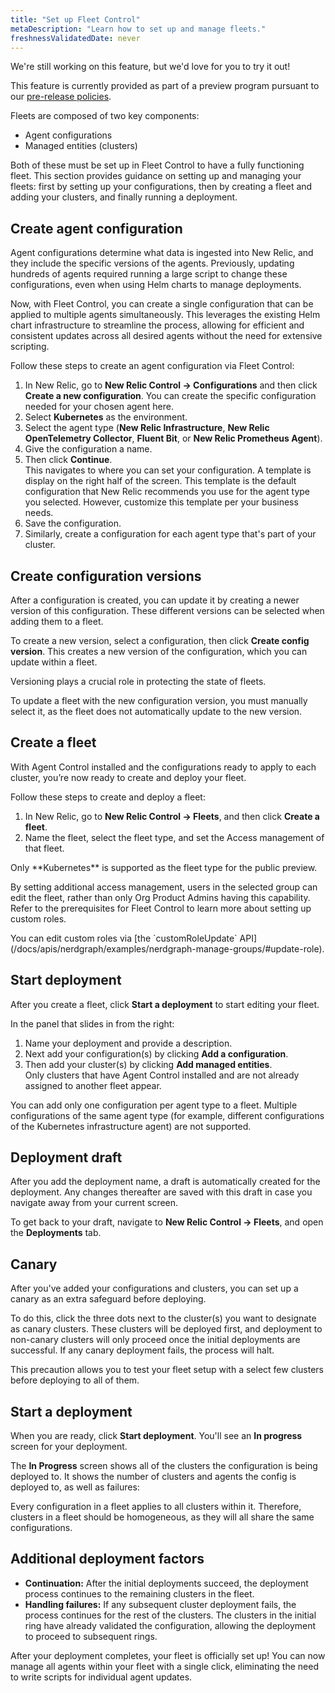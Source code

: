 ```yaml
---
title: "Set up Fleet Control"
metaDescription: "Learn how to set up and manage fleets."
freshnessValidatedDate: never
---
```

<Callout title="preview">
  We're still working on this feature, but we'd love for you to try it out!

  This feature is currently provided as part of a preview program pursuant to our [pre-release policies](/docs/licenses/license-information/referenced-policies/new-relic-pre-release-policy).
</Callout>

Fleets are composed of two key components: 
- Agent configurations
- Managed entities (clusters)

Both of these must be set up in Fleet Control to have a fully functioning fleet. This section provides guidance on setting up and managing your fleets: first by setting up your configurations, then by creating a fleet and adding your clusters, and finally running a deployment.

## Create agent configuration
Agent configurations determine what data is ingested into New Relic, and they include the specific versions of the agents. Previously, updating hundreds of agents required running a large script to change these configurations, even when using Helm charts to manage deployments.

Now, with Fleet Control, you can create a single configuration that can be applied to multiple agents simultaneously. This leverages the existing Helm chart infrastructure to streamline the process, allowing for efficient and consistent updates across all desired agents without the need for extensive scripting.

Follow these steps to create an agent configuration via Fleet Control:

1. In New Relic, go to **New Relic Control → Configurations** and then click **Create a new configuration**. You can create the specific configuration needed for your chosen agent here.
2. Select **Kubernetes** as the environment.
3. Select the agent type (**New Relic Infrastructure**, **New Relic OpenTelemetry Collector**, **Fluent Bit**, or **New Relic Prometheus Agent**).
4. Give the configuration a name.
5. Then click **Continue**. <br/>This navigates to where you can set your configuration. A template is display on the right half of the screen. This template is the default configuration that New Relic recommends you use for the agent type you selected. However, customize this template per your business needs.
6. Save the configuration.
7. Similarly, create a configuration for each agent type that's part of your cluster.

## Create configuration versions
After a configuration is created, you can update it by creating a newer version of this configuration. These different versions can be selected when adding them to a fleet. 

To create a new version, select a configuration, then click **Create config version**. This creates a new version of the configuration, which you can update within a fleet.

Versioning plays a crucial role in protecting the state of fleets. 

<Callout variant="important">
  To update a fleet with the new configuration version, you must manually select it, as the fleet does not automatically update to the new version.
</Callout>

## Create a fleet
With Agent Control installed and the configurations ready to apply to each cluster, you’re now ready to create and deploy your fleet.

Follow these steps to create and deploy a fleet:

1. In New Relic, go to **New Relic Control → Fleets**, and then click **Create a fleet**.
2. Name the fleet, select the fleet type, and set the Access management of that fleet.

<Callout variant="important">
  Only **Kubernetes** is supported as the fleet type for the public preview.
</Callout>

By setting additional access management, users in the selected group can edit the fleet, rather than only Org Product Admins having this capability. Refer to the prerequisites for Fleet Control to learn more about setting up custom roles.

<Callout variant="important">
  You can edit custom roles via [the `customRoleUpdate` API](/docs/apis/nerdgraph/examples/nerdgraph-manage-groups/#update-role).
</Callout>

## Start deployment
After you create a fleet, click **Start a deployment** to start editing your fleet.

In the panel that slides in from the right:
1. Name your deployment and provide a description. 
2. Next add your configuration(s) by clicking **Add a configuration**.
3. Then add your cluster(s) by clicking **Add managed entities**.<br/>Only clusters that have Agent Control installed and are not already assigned to another fleet appear.

<Callout variant="important">
  You can add only one configuration per agent type to a fleet. Multiple configurations of the same agent type (for example, different configurations of the Kubernetes infrastructure agent) are not supported.
</Callout>

## Deployment draft
After you add the deployment name, a draft is automatically created for the deployment. Any changes thereafter are saved with this draft in case you navigate away from your current screen.

To get back to your draft, navigate to **New Relic Control → Fleets**, and open the **Deployments** tab.

## Canary
After you've added your configurations and clusters, you can set up a canary as an extra safeguard before deploying.

To do this, click the three dots next to the cluster(s) you want to designate as canary clusters. These clusters will be deployed first, and deployment to non-canary clusters will only proceed once the initial deployments are successful. If any canary deployment fails, the process will halt.

This precaution allows you to test your fleet setup with a select few clusters before deploying to all of them.

## Start a deployment
When you are ready, click **Start deployment**. You'll see an **In progress** screen for your deployment. 

The **In Progress** screen shows all of the clusters the configuration is being deployed to. It shows the number of clusters and agents the config is deployed to, as well as failures:

<Callout variant="important">
  Every configuration in a fleet applies to all clusters within it. Therefore, clusters in a fleet should be homogeneous, as they will all share the same configurations.
</Callout>

## Additional deployment factors
- **Continuation:** After the initial deployments succeed, the deployment process continues to the remaining clusters in the fleet.
- **Handling failures:** If any subsequent cluster deployment fails, the process continues for the rest of the clusters. The clusters in the initial ring have already validated the configuration, allowing the deployment to proceed to subsequent rings.

After your deployment completes, your fleet is officially set up! You can now manage all agents within your fleet with a single click, eliminating the need to write scripts for individual agent updates.
